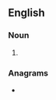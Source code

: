 ==English==

===Noun===
{{head|en|noun plural form}}

# {{plural of|scone|lang=en}}

===Anagrams===
* {{anagrams|en|a=cenoss|SENCOs|conses}}